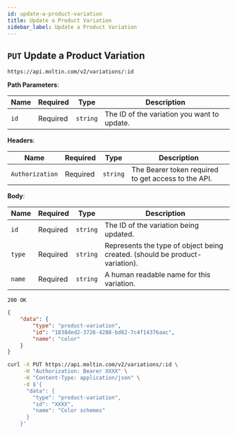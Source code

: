 ```yaml
---
id: update-a-product-variation
title: Update a Product Variation
sidebar_label: Update a Product Variation
---
```



## `PUT` Update a Product Variation

```http
https://api.moltin.com/v2/variations/:id
```

<!--DOCUSAURUS_CODE_TABS-->

<!-- Request -->

**Path Parameters**:

| Name | Required | Type | Description |
| --- | --- | --- | --- |
| `id` | Required | `string` | The ID of the variation you want to update. |

**Headers**:

| Name | Required | Type | Description |
| --- | --- | --- | --- |
| `Authorization` | Required | `string` | The Bearer token required to get access to the API. |

**Body**:

| Name | Required | Type | Description |
| --- | --- | --- | --- |
| `id` | Required | `string` | The ID of the variation being updated. |
| `type` | Required | `string` | Represents the type of object being created. \(should be product-variation\). |
| `name` | Required | `string` | A human readable name for this variation. |


<!-- Response -->

`200 OK`

```json
{
    "data": {
        "type": "product-variation",
        "id": "1838ded2-3726-4288-bd82-7c4f14376aac",
        "name": "color"
    }
}

```

<!--END_DOCUSAURUS_CODE_TABS-->

<!--DOCUSAURUS_CODE_TABS-->

<!--cURL-->

```bash
curl -X PUT https://api.moltin.com/v2/variations/:id \
     -H "Authorization: Bearer XXXX" \
     -H "Content-Type: application/json" \
     -d $'{
      "data": {
        "type": "product-variation",
        "id": "XXXX",
        "name": "Color schemes"
      }
    }'

```

<!--END_DOCUSAURUS_CODE_TABS-->
